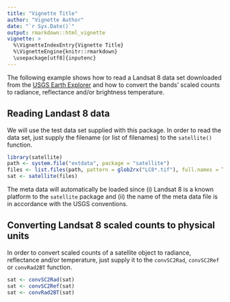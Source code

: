 ```yaml
---
title: "Vignette Title"
author: "Vignette Author"
date: "`r Sys.Date()`"
output: rmarkdown::html_vignette
vignette: >
  %\VignetteIndexEntry{Vignette Title}
  %\VignetteEngine{knitr::rmarkdown}
  \usepackage[utf8]{inputenc}
---
```


The following example shows how to read a Landsat 8 data set downloaded from the
[USGS Earth Explorer](http://earthexplorer.usgs.gov/) and how to convert the 
bands' scaled counts to radiance, reflectance and/or brightness temperature.


## Reading Landast 8 data

We will use the test data set supplied with this package. In order to read the
data set, just supply the filename (or list of filenames) to the `satellite()`
function.

```r
library(satellite)
path <- system.file("extdata", package = "satellite")
files <- list.files(path, pattern = glob2rx("LC8*.tif"), full.names = TRUE)
sat <- satellite(files)
```
The meta data will automatically be loaded since (i) Landsat 8 is a known 
platform to the `satellite` package and (ii) the name of the meta data file
is in accordance with the USGS conventions.


## Converting Landsat 8 scaled counts to physical units

In order to convert scaled counts of a satellite object to radiance, reflectance
and/or temperature, just supply it to the `convSC2Rad`, `convSC2Ref` or
`convRad2BT` function.
```r
sat <- convSC2Rad(sat)
sat <- convSC2Ref(sat)
sat <- convRad2BT(sat)
```
